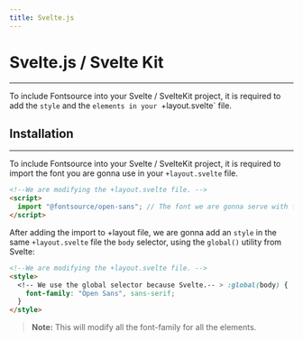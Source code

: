 ```yaml
---
title: Svelte.js
---
```


# Svelte.js / Svelte Kit

---

To include Fontsource into your Svelte / SvelteKit project, it is required to add the `style` and the `elements in your `+layout.svelte` file.

<CarbonAd />

## Installation

---

To include Fontsource into your Svelte / SvelteKit project, it is required to import the font you are gonna use in your `+layout.svelte` file.

```html
<!--We are modifying the +layout.svelte file. -->
<script>
  import "@fontsource/open-sans"; // The font we are gonna serve with fontsource
</script>
```

After adding the import to +layout file, we are gonna add an `style` in the same `+layout.svelte` file the `body` selector, using the `global()` utility from Svelte:

```html
<!--We are modifying the +layout.svelte file. -->
<style>
  <!-- We use the global selector because Svelte.-- > :global(body) {
    font-family: "Open Sans", sans-serif;
  }
</style>
```

> **Note:** This will modify all the font-family for all the elements.

